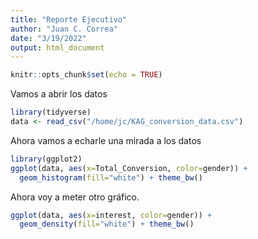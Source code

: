 ```yaml
---
title: "Reporte Ejecutivo"
author: "Juan C. Correa"
date: "3/19/2022"
output: html_document
---
```


```r
knitr::opts_chunk$set(echo = TRUE)
```
Vamos a abrir los datos
```r
library(tidyverse)
data <- read_csv("/home/jc/KAG_conversion_data.csv")
```

Ahora vamos a echarle una mirada a los datos
```r
library(ggplot2)
ggplot(data, aes(x=Total_Conversion, color=gender)) +
  geom_histogram(fill="white") + theme_bw()
```

Ahora voy a meter otro gráfico.

```r
ggplot(data, aes(x=interest, color=gender)) +
  geom_density(fill="white") + theme_bw()
```

